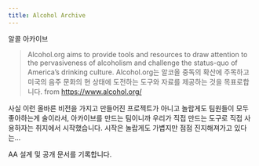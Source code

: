 ```yaml
---
title: Alcohol Archive
---
```


알콜 아카이브

> Alcohol.org aims to provide tools and resources to draw attention to the pervasiveness of alcoholism and challenge the status-quo of America’s drinking culture. Alcohol.org는 알코올 중독의 확산에 주목하고 미국의 음주 문화의 현 상태에 도전하는 도구와 자료를 제공하는 것을 목표로합니다. from https://www.alcohol.org/

사실 이런 올바른 비전을 가지고 만들어진 프로젝트가 아니고 놀랍게도 팀원들이 모두 좋아하는게 술이라서, 아카이브를 만드는 팀이니까 우리가 직접 만드는 도구로 직접 사용하자는 취지에서 시작했습니다. 시작은 놀랍게도 가볍지만 점점 진지해져가고 있다는...

AA 설계 및 공개 문서를 기록합니다.


